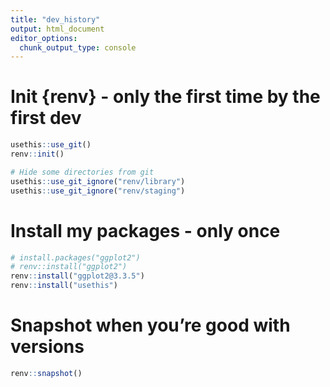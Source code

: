```yaml
---
title: "dev_history"
output: html_document
editor_options: 
  chunk_output_type: console
---
```


# Init {renv} - only the first time by the first dev

```r
usethis::use_git()
renv::init()

# Hide some directories from git
usethis::use_git_ignore("renv/library")
usethis::use_git_ignore("renv/staging")
```

# Install my packages - only once

```r
# install.packages("ggplot2")
# renv::install("ggplot2")
renv::install("ggplot2@3.3.5")
renv::install("usethis")
```



# Snapshot when you're good with versions

```r
renv::snapshot()
```

